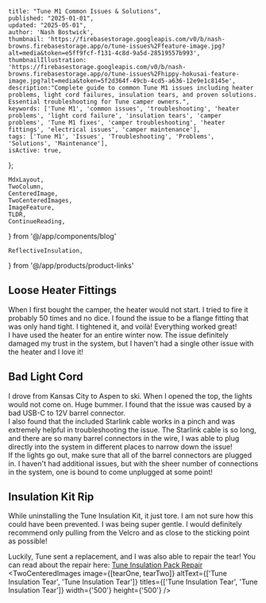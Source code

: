 
    title: "Tune M1 Common Issues & Solutions",
    published: "2025-01-01",
    updated: "2025-05-01",
    author: 'Nash Bostwick',
    thumbnail: 'https://firebasestorage.googleapis.com/v0/b/nash-browns.firebasestorage.app/o/tune-issues%2Ffeature-image.jpg?alt=media&token=e5ff9fcf-f131-4c8d-9a5d-28519557b993',
    thumbnailIllustration: 'https://firebasestorage.googleapis.com/v0/b/nash-browns.firebasestorage.app/o/tune-issues%2Fhippy-hokusai-feature-image.jpg?alt=media&token=5f2d364f-49cb-4cd5-a636-12e9e1c8145e',
    description:"Complete guide to common Tune M1 issues including heater problems, light cord failures, insulation tears, and proven solutions. Essential troubleshooting for Tune camper owners.",
    keywords: ['Tune M1', 'common issues', 'troubleshooting', 'heater problems', 'light cord failure', 'insulation tears', 'camper problems', 'Tune M1 fixes', 'camper troubleshooting', 'heater fittings', 'electrical issues', 'camper maintenance'],
    tags: ['Tune M1', 'Issues', 'Troubleshooting', 'Problems', 'Solutions', 'Maintenance'],
    isActive: true,
};


    MdxLayout,
    TwoColumn,
    CenteredImage, 
    TwoCenteredImages, 
    ImageFeature,
    TLDR,
    ContinueReading,
} from '@/app/components/blog'

    ReflectiveInsulation,
} from '@/app/products/product-links'



<ImageFeature
    title='Tune M1 Common Issues & Solutions'
    image={featureImage}
/>

<MdxLayout>

<TLDR
text="This is a list of all the issues I have encountered while owning the Tune camper. There are going to be issues with any camper, so this is not a knock on Tune." 
/>

## Loose Heater Fittings
<TwoColumn>
    <div>
    When I first bought the camper, the heater would not start. I tried to fire it probably 50 times and no dice. I found the issue to be a flange fitting that was only hand tight. I tightened it, and voilà! Everything worked great!
    <br/>
    I have used the heater for an entire winter now. The issue definitely damaged my trust in the system, but I haven't had a single other issue with the heater and I love it!
    </div>
    <CenteredImage image={looseFitting} altText={'Tune M1 Loose Heater Fitting'} title={'Loose Fitting Location'} width={'500'} height={'500'} />
</TwoColumn>

## Bad Light Cord
<TwoColumn>
    <div className={'w-full sm:w-1/2'}>
    <CenteredImage image={badCord} altText={'Tune M1 Bad Light Cord'} title={'Bad Cord'} width={'500'} height={'500'} />
    </div>
    <div className={'w-full sm:w-1/2'}>
    I drove from Kansas City to Aspen to ski. When I opened the top, the lights would not come on. Huge bummer. I found that the issue was caused by a bad USB-C to 12V barrel connector.
    </div>
</TwoColumn>
<TwoColumn>
    <div className={'w-full sm:w-1/2'}>
    <CenteredImage image={starlinkCable} altText={'Using Starlink Cable for Tune M1 Lights'} title={'Starlink Cable Into Switch'} width={'500'} height={'500'} />
    </div>
    <div className={'w-full sm:w-1/2'}>
    I also found that the included Starlink cable works in a pinch and was extremely helpful in troubleshooting the issue. The Starlink cable is so long, and there are so many barrel connectors in the wire, I was able to plug directly into the system in different places to narrow down the issue!
<br/>
If the lights go out, make sure that all of the barrel connectors are plugged in. I haven't had additional issues, but with the sheer number of connections in the system, one is bound to come unplugged at some point!
    </div>
</TwoColumn>

## Insulation Kit Rip

While uninstalling the Tune Insulation Kit, it just tore. I am not sure how this could have been prevented. I was being super gentle. I would definitely recommend only pulling from the Velcro and as close to the sticking point as possible!

Luckily, Tune sent a replacement, and I was also able to repair the tear! You can read about the repair here: [Tune Insulation Pack Repair][1]
<TwoCenteredImages image={[tearOne, tearTwo]} altText={['Tune Insulation Tear', 'Tune Insulation Tear']} titles={['Tune Insulation Tear', 'Tune Insulation Tear']} width={'500'} height={'500'} />


<ContinueReading 
    articleOne={relatedArticleOne}
    articleTwo={relatedArticleTwo}
    articleThree={relatedArticleThree}
/>

</MdxLayout>

[1]: /blog/articles/tune-insulation-pack-repair

